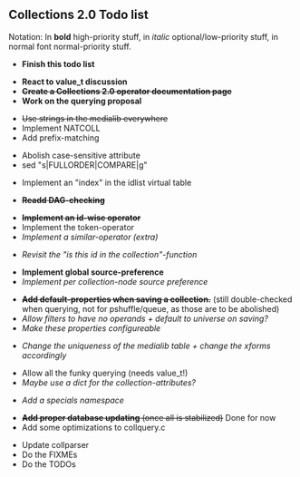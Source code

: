 == Collections 2.0 Todo list ==

Notation: In '''bold''' high-priority stuff, in ''italic'' optional/low-priority stuff, in normal font normal-priority stuff.


* '''Finish this todo list'''


* '''React to value_t discussion'''
* <del>'''Create a Collections 2.0 operator documentation page'''</del>
* '''Work on the querying proposal'''


* <del>Use strings in the medialib everywhere</del>
* Implement NATCOLL
* Add prefix-matching


* Abolish case-sensitive attribute
* sed "s|FULLORDER|COMPARE|g"


* Implement an "index" in the idlist virtual table


* <del>'''Readd DAG-checking'''</del>


* <del>'''Implement an id-wise operator'''</del>
* Implement the token-operator
* ''Implement a similar-operator (extra)''


* ''Revisit the "is this id in the collection"-function''


* '''Implement global source-preference'''
* ''Implement per collection-node source preference''


* <del>'''Add default-properties when saving a collection.'''</del> (still double-checked when querying, not for pshuffle/queue, as those are to be abolished)
* ''Allow filters to have no operands + default to universe on saving?''
* ''Make these properties configureable''


* ''Change the uniqueness of the medialib table + change the xforms accordingly''


* Allow all the funky querying (needs value_t!)
* ''Maybe use a dict for the collection-attributes?''


* ''Add a specials namespace''

* <del>'''Add proper database updating''' (once all is stabilized)</del> Done for now
* Add some optimizations to collquery.c

* Update collparser
* Do the FIXMEs
* Do the TODOs